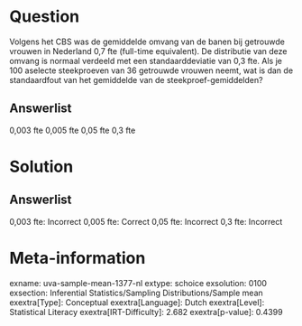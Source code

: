 Question
========

Volgens het CBS was de gemiddelde omvang van de banen bij getrouwde
vrouwen in Nederland 0,7 fte (full-time equivalent). De distributie van
deze omvang is normaal verdeeld met een standaarddeviatie van 0,3 fte.
Als je 100 aselecte steekproeven van 36 getrouwde vrouwen neemt, wat is
dan de standaardfout van het gemiddelde van de steekproef-gemiddelden?

Answerlist
----------

0,003 fte
0,005 fte
0,05 fte
0,3 fte

Solution
========

Answerlist
----------

0,003 fte: Incorrect
0,005 fte: Correct
0,05 fte: Incorrect
0,3 fte: Incorrect

Meta-information
================
exname: uva-sample-mean-1377-nl
extype: schoice
exsolution: 0100
exsection: Inferential Statistics/Sampling Distributions/Sample mean
exextra[Type]: Conceptual
exextra[Language]: Dutch
exextra[Level]: Statistical Literacy
exextra[IRT-Difficulty]: 2.682
exextra[p-value]: 0.4399
